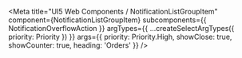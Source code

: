 
<Meta
  title="UI5 Web Components / NotificationListGroupItem"
  component={NotificationListGroupItem}
  subcomponents={{ NotificationOverflowAction }}
  argTypes={{
    ...createSelectArgTypes({ priority: Priority })
  }}
  args={{
    priority: Priority.High,
    showClose: true,
    showCounter: true,
    heading: 'Orders'
  }}
/>

<Title />
<Subtitle />
<Description />

<Preview>
  <Story name="Default">
    {(args) => (
      <List>
        <NotificationListGroupItem
          {...args}
          actions={
            <>
              <NotificationOverflowAction icon="accept" text="Accept all" />
              <NotificationOverflowAction icon="message-error" text="Reject all" />
            </>
          }
        >
          <NotificationListItem
            priority={Priority.Medium}
            heading={
              'New order (#2525) With a very long title - Lorem ipsum dolor sit amet, consectetur adipiscing elit. Praesent feugiat, turpis vel scelerisque pharetra, tellus odio vehicula dolor, nec elementum lectus turpis at nunc.'
            }
            children={
              'And with a very long description and long labels of the action buttons - Lorem ipsum dolor sit amet, consectetur adipiscing elit. Praesent feugiat, turpis vel scelerisque pharetra, tellus odio vehicula dolor, nec elementum lectus turpis at nunc.'
            }
            avatar={
              <Avatar
                size={AvatarSize.XS}
                image="https://sap.github.io/ui5-webcomponents/assets/images/avatars/woman_avatar_1.png"
              />
            }
            footnotes={
              <Fragment>
                <span>Monique Legrand</span>
                <span>2 Days</span>
              </Fragment>
            }
            actions={
              <>
                <NotificationOverflowAction icon="accept" text="Accept" />
                <NotificationOverflowAction icon="message-error" text="Reject" />
              </>
            }
          />
          <NotificationListItem
            showClose
            heading="New order (#2526) With a very long title - Lorem ipsum dolor sit amet, consectetur adipiscing elit. Praesent feugiat, turpis vel scelerisque pharetra, tellus odio vehicula dolor, nec elementum lectus turpis at nunc."
            priority={Priority.High}
            avatar={
              <Avatar
                size={AvatarSize.XS}
                image="https://sap.github.io/ui5-webcomponents/assets/images/avatars/man_avatar_1.png"
              />
            }
            footnotes={
              <Fragment>
                <span>Alain Devalier</span>
                <span>2 Days</span>
              </Fragment>
            }
            actions={
              <>
                <NotificationOverflowAction icon="accept" text="Accept" />
                <NotificationOverflowAction icon="message-error" text="Reject" />
              </>
            }
          >
            And with a very long description and long labels of the action buttons - Lorem ipsum dolor sit amet,
            consectetur adipiscing elit. Praesent feugiat, turpis vel scelerisque pharetra, tellus odio vehicula dolor,
            nec elementum lectus turpis at nunc.
          </NotificationListItem>
        </NotificationListGroupItem>
      </List>
    )}
  </Story>
</Preview>

<Props story="Default" components={{ NotificationListGroupItem, NotificationOverflowAction }} />
